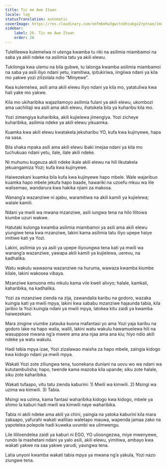 ```yaml
---
title: Tic me Awe Itwan
locale: lag
statusTranslation: automatic
coverImage: https://res.cloudinary.com/xmfm6mhw3gwctndtcubgx2rptnae/image/upload/v1740468922/small_cover_tratado_de_psicologia_revolucionaria_a4c0dca4e0.webp
sidebar:
    label: 26. Tic me Awe Itwan
    order: 26
---
```

Tulelileewa kulemelwa ni utenga kwamba tu riki na asilimia miambamoi na saba ya akili ndeke na asilimia tatu ya akili elewu.

Tukilonga kwa ulemu na bila gubwe, tu lalonga kwamba asilimia miambamoi na saba ya asili iliyo ndani yetu, iramitiwa, ipitukiriwa, iingiiwa ndani ya kila mo yakwe yozi zilizolala ndio “Minyewe”.

Kwa kulemelwa, asili ama akili elewu iliyo ndani ya kila mo, yatatuliwa kwa hali yake mo yakwe.

Kila mo ukiharibika wajazilamoyo asilimia fulani ya akili elewu, ukombozi ama uachiliaji wa asili ama akili elewu, ihatokela bila ya kuharibu kila mo.

Yozi zimengiya kuharibika, akili kujielewa jimengiya. Yozi zicheye kuharibika, asilimia ndeke ya akili elewu yikuamka.

Kuamka kwa akili elewu kwatakela jekuharibu YO, kufa kwa kujinyewe, hapa na sasa.

Bila shaka mpaka asili ama akili elewu ibaki imejaa ndani ya kila mo tuchukuao ndani yetu, ilale, ilale akili ndeke.

Ni muhumu kugeuza akili ndeke ikale akili elewu na hili likutakela jekuangamiza Yozi; kufa kwa kujinyewe.

Haiwezekani kuamka bila kufa kwa kujinyewe hapo mbele. Wale wajaribuo kuamka hapo mbele jekufa hapo baade, hawariki na uzoefu mkuu wa lile walisemao, wandarura kwa hakika njiani za makosa.

Wanang’a wazanziwe ni ajabu, waramitiwa na akili kamili ya kujielewa; walale kamili.

Ndani ya mwili wa mwana mzanziwe, asili iungwa tena na hilo lilitowa kiumbe uzuri wakwe.

Hatutaki kulonga kwamba asilimia miambamoi ya asili ama akili elewu yiungiwe tena kwa mzanziwe, lakini kama asilimia tatu iliyo upepe haiye imitiwe kati ya Yozi.

Lakini, asilimia yo ya asili ya upepe iliyoungwa tena kati ya mwili wa wanang’a wazanziwe, yawapa akili kamili ya kujielewa, uerevu, na kadhalika.

Watu wakulu wawaona wazanziwe na huruma, wawaza kwamba kiumbe kilale, lakini wakosea vibaya.

Mzanziwe kamuona mtu mkulu kama vile kweli alivyo; halale, kamkali, kaharibika, na kadhalika.

Yozi za mzanziwe zienda na zija, zawandalia karibu na godoro, wazaka kuingia kati ya mwili mpya, lakini kwa sababu mzanziwe hajaunda tabia, kila jaribio la Yozi kuingia ndani ya mwili mpya, latokea kitu zaidi ya kwamba haiwezekani.

Mara zingine viumbe zatauka kuona mafantasi yo ama Yozi yaja karibu na godoro lake na hapo walia, walili, lakini watu wakulu hawamuelewa hili na wasuppose mwana ng’a mwere ama ana njaa ama ana kiu; hiyo ndio akili ndeke ya watu wakulu.

Hadi tabia mpya izae, Yozi zizalawao maisha za hapo mbele, zaingia kidogo kwa kidogo ndani ya mwili mpya.

Wakati Yozi zote ziliungwa tena, tuonekana duniani na uovu wo wa ndani wa kututambulisha; hapo, twende kama mazoba kila upande; siku zote halale, siku zote kaharibika.

Wakati tufaapo, vitu tatu zienda kaburini: 1) Mwili wa kimwili. 2) Msingi wa uzima wa kimwili. 3) Tabia.

Msingi wa uzima, kama fantasi waharibika kidogo kwa kidogo, mbele ya shimo la kaburi hadi mwili wa kimwili naye waharibika.

Tabia ni akili ndeke ama akili ya chini, yaingia na yatoka kaburini kila mara zakaapo, yafurahi wakati waliliao waletapo mauwa, wapenda jamaa zako na yapotelea polepole hadi kuweka uvumbi wa ulimwengu.

Lile lililoendelea zaidi ya kaburi ni EGO, YO ulioongezwa, miye mwenyewe, rundo la mashetani ndani ya yalo asili, akili elewu, yimitiwa, ambayo kwa wakati yakwe na saa yakwe yarudi, yaungwa tena.

Latia unyoni kwamba wakati tabia mpya ya mwana ng’a yakula, Yozi nazo ziungwe tena.

